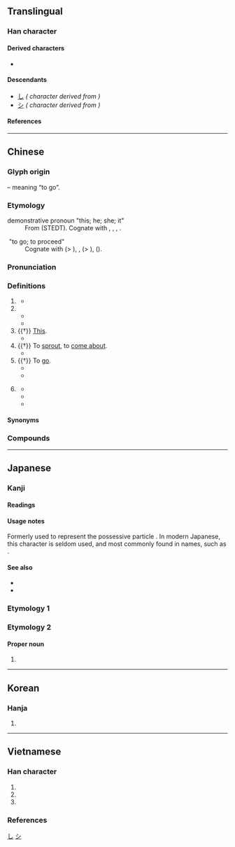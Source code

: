 {{also|え}}
{{character info/new}}
==Translingual==
{{stroke order|strokes=3}}
{{stroke order|type=animate}}

===Han character===
{{Han char|rn=4|rad=丿|as=03|sn=4|snmj+=3|four=30307|canj=INO|ids=⿳丶㇇乀}}

====Derived characters====
* {{l|mul|[[乏]], [[芝]], [[𠯣]], [[㝎]], [[㞫]], [[𡘕]], [[𬔱]], [[椘]], [[𡭿]], [[𪦆]], [[𩖳]], [[𢾘]], [[𬼛]], [[𧉌]], [[𫩝]], [[𭾣]], [[𭓆]], [[𫡛]], [[𮗧]], [[𪢇]]}}

====Descendants====
* [[し]] ''({{w|Hiragana}} character derived from {{w|Man'yōgana}})''
* [[シ]] ''({{w|Katakana}} character derived from {{w|Man'yōgana}})''

====References====
{{Han ref|kx=0082.040|dkj=00125|dj=|hdz=10043.010|uh=4E4B}}

[[Category:Han characters from which hiragana were derived|し]]

----

==Chinese==
{{zh-forms|alt=㞢,𡳿,の}}

===Glyph origin===
{{Han etyl}}
{{Han compound|止|一|t1=foot|t2=the beginning place|ls=ic}} – meaning “to go”.

===Etymology===
; demonstrative pronoun "this; he; she; it"
: From {{inh|zh|sit-pro|*m-daj ~ m-di||that; this}} (STEDT). Cognate with {{och-l|是|this}}, {{cog|bo|དེ||that}}, {{cog|bo|འདི||this}}, {{cog|my|ဒီ||this}}.

; "to go; to proceed"
: Cognate with {{och-l|時|time; season}} (> {{och-l|辰|date; time}}), {{och-l|志|goal}}, {{och-l|趾|foot}} (> {{och-l|止|to stop}}), {{cog|my|စ||to start; to begin}} ({{zh-ref|Schuessler, 2007}}).

===Pronunciation===
{{zh-pron
|m=zhī
|m-s=zi1
|dg=зы1
|c=zi1
|c-t=
|g=zi1
|h=pfs=chṳ̂
|j=
|mb=ci̿
|md=cĭ
|mn=chi
|mn-t=ze1
|w=1tsr
|x=zhr1
|mc=y
|oc=y
|ma=
|cat=part,pron,v
}}

===Definitions===
{{zh-hanzi}}

# {{lb|zh|literary}} {{n-g|Indicates that the previous word has [[possessive|possession]] of the next one.}}
#: {{zh-x|生命 之 道|the way '''of''' life/life'''[['s]]''' way}}
#: {{zh-x|^美國 之 聲|The Voice '''of''' America/America'''<nowiki>'s</nowiki>''' voice}}
#* {{zh-x|天 其 永 我 命 于 茲 新 邑，紹復 先王 之 大業，厎綏 四方。|Heaven will perpetuate its decree in our favour in this new city; the great inheritance '''of''' the former kings will be continued and renewed, and tranquillity will be secured to the four quarters (of the kingdom)|ref=Shangshu}}
# {{n-g|Indicates that the previous word [[modify|modifies]] the next one.}}
#* {{zh-x|尺寸之功|a minor contribution}}
#* {{zh-x|萬乘{shèng} 之 國 弒 其 君 者，必 千乘{shèng} 之 家。|In the kingdom '''of''' ten thousand chariots, the murderer of his sovereign shall be the chief of a family '''of''' a thousand chariots.|CL|ref=Mengzi}}
# {{†}} [[this|This]].
#* {{zh-x|之 子 于 歸。|'''This''' girl is to get married.|ref=Shijing}}
# {{†}} To [[sprout]], to [[come about]].
#* {{zh-x|如 語{yù} 焉 而 未 之 然。|As though you have said something to your parents but their reply has not yet '''come'''.|ref=Liji}}
# {{†}} To [[go]].
#* {{zh-x|吾 欲 之 楚。|I want to '''go to''' Chu.|ref=Zhanguoce}}
#* {{zh-x|@^孔丘 之 齊 見 @^景公。|Kong Qiu visited the state of Qi and saw Lord Jing.|ref=Mozi}}
# {{lb|zh|literary}} {{n-g|The third-person pronoun: [[him]], [[her]], [[it]], [[them]], when it appears in a non-subject position in the sentence.}}
#* {{zh-x|好{hào} 一一 聽 之。|He preferred to listen to '''them''' one-by-one.|ref=Hanfeizi}}
#* {{zh-x|我們 不能 對 此 事 聽之任之。|We cannot pass '''this matter''' by without protest.}}
#* {{zh-x|甘橘，^大厘 城 有 之，其 味 酸。|Dali City has sweet tangerines, but their flavour is sour.|CL|ref={{RQ:Manshu|7|Tea, Trees, Herbs and Fruits|7}}}}

====Synonyms====
{{zh-dial|的}}
{{zh-dial|他}}

===Compounds===
{{zh-der|hide_pron=1|之後|之前|久之|之外|之子|之江|之無|何之|兼之|均之|敬之|總之|過之|頃之|敬而遠之|之間|如之何|國之貳|之字路|元微之|換言之|揚之水|猶之乎|麟之趾|苕之華|邲之戰|壟畝之臣|天壤之別|不平之鳴|一得之功|帶甲之勞|一家之主|天作之合|付之烏有|弄瓦之喜|天之驕子|失之交臂|彊弩之末|弄璋之喜|一面之識|一時之間|布衣之交|大有之年|不世之藝|不速之客|升斗之祿|大而化之|不測之淵|吞舟之魚|九世之仇|一念之間|惠州之役|再生之恩|中國之春|什一之利|不解之緣|呼之欲出|不傳之祕|悔毒之歎|一偏之見|之死靡他|伯道之憂|不舞之鶴|六尺之孤|口耳之學|不意之中|傷弓之鳥|再造之恩|儻來之物|中冓之言|大學之道|一走了之|好自為之|一箭之地|喪明之痛|小兒之態|半師之分|并介之人|可乘之機|天壤之判|命世之才|付之流水|如簧之舌|一己之見|後車之戒|半面之舊|勝之不武|不言之教|後來之秀|不刊之書|惻怛之心|夯鐵之夫|人之常情|同舟之誼|後顧之患|不測之禍|古人之風|不刊之典|九五之位|將門之子|反掌之易|北門之歎|不敗之地|弭兵之會|付之一哂|好色之徒|不毛之地|一以貫之|巖牆之下|不起之病|刎頸之交|嗤之以鼻|不食之地|天倫之慘|匹夫之勇|一面之雅|回祿之災|全身之計|一孔之見|人中之龍|倒懸之危|履霜之戒|中庸之道|意氣之爭|亡國之音|倚門之娼|可乘之隙|乘人之危|地主之誼|不時之需|不幸之幸|倒屣迎之|不義之財|之乎者也|天地之別|可造之材|引玉之磚|先入之見|心腹之憂|國之楨榦|多事之秋|將伯之助|俟河之清|付之一嘆|不肖之徒|一隅之見|不世之功|寄養之家|不勝之態|不平之氣|兵革之禍|匪石之心|不諱之變|保家之主|定之方中|一言蔽之|嗟來之食|希世之寶|不虞之隙|偏激之詞|後顧之慮|悔之不及|口舌之便|一氣之下|八斗之才|付之一炬|受之有愧|安身之地|喬松之壽|前車之鑑|同氣之情|嗜痂之癖|一得之愚|帝王之道|不堪之物|一面之詞|匪躬之節|天寶之亂|兵廚之擾|不易之論|太阿之柄|一經之訓|恨之切骨|兒女之情|後起之秀|弓矛之士|姑妄言之|三侯之章|安史之亂|何見之晚|不刊之論|弦外之音|五尺之童|亡命之徒|公卿之門|忘年之契|得勝之兵|悔之莫及|天奪之魄|愛莫之助|得意之事|悔之何及|伯仲之間|仁愛之家|惻隱之心|情之所鍾|不識之無|患難之交|即墨之戰|悔之無及|悔之亡及|天倫之樂|四戰之地|恨之入骨|不逞之徒|不虞之譽|他山之石|尾生之信|季孟之間|性命之交|急人之難|急人之困|喬遷之喜|寢丘之志|入幕之賓|忘年之好|忘年之交|志能之士|必爭之地|一己之私|心腹之疾|心腹之患|心腹之交|兼而有之|地利之便|大比之年|卻之不恭|三年之喪|一世之雄|安身之處|宋襄之仁|徙木之信|得而誅之|得意之色|得勝之師|同氣之光|後顧之虞|來之不易|井蛙之見|一念之錯|不軌之心|世俗之見|彈丸之地|一臂之力|堂而皇之|弱水之隔|弦外之意|一丘之貉|心嚮往之|屠龍之技|一時之秀|弄璋之慶|一狐之腋|不了了之|冠世之才|廟堂之器|市井之人|尺寸之地|婦人之仁|再生之德|心頭之恨|一日之雅|庚子之役|一技之長|床笫之私|三寸之舌|幹父之蠱|天府之國|屠狗之輩|平庸之輩|寒泉之思|大同之世|冥冥之中|布衣之怒|一勇之夫|井底之蛙|向平之願|人情之常|希世之珍|出頭之日|先見之明|古之君子|一得之見|市井之徒|性命之憂|付之春夢|口頭之交|巫蠱之獄|巫山之夢|天日之表|一家之言|天人之際|小大由之|乘人之厄|一面之交|巖穴之士|一之為甚|九五之尊|崩城之哭|俯仰之間|必經之路|卑梁之釁|一念之差|容身之地|千金之家|並頭之花|他山之攻|一時之選|居之不疑|困獸之鬥|廟廊之彥|尺寸之功|尺土之柄|尸鳩之平|不具之人|一笑置之|同名之累|前車之鑒|小兒之見|導氣之術|導引之術|八王之亂|切膚之痛|一隅之地|七步之才|得意之狀|一人之交|尺蠖之屈|五子之歌|容身之所|一席之地|大快之事|不情之請|安身之所|強弩之末|付之闕如|安之若命|仁義之師|孫山之外|于飛之樂|城下之盟|孔孟之道|子春之疾|坎井之蛙|嫠緯之憂|偶一為之|姑妄聽之|不解之仇|大唐之歌|一時之急|席上之珍|好事之徒|勢利之交|如之奈何|一日之長|害群之馬|吹灰之力|土木之變|好生之德|奔走之友|中途之家|天假之年|垂白之親|之死靡它|太陰之象|太平之治|和隋之珍|七國之亂|天淵之別|不時之須|內顧之憂|巫山之會|十畝之間|大通之年|四戰之國|一矢之地|初生之犢|大將之風|不經之談|官渡之戰|在陳之厄|大方之家|一家之學|取之不竭|君子之交|今昔之感|夢熊之喜|一家之論|交臂失之|八拜之交|季常之懼|十之八九|一畝之宮|愚公之居|壯室之秋|忘形之契|不白之冤|天縱之才|去就之分|一之謂甚|口舌之快|仰之彌高|不祥之兆|在天之靈|付之東流|回天之力|取而代之|安之若素|儋石之畜|嗜之如命|一飯之恩|喪家之狗|喪家之犬|大比之期|不治之症|兩姓之好|不良之心|咫尺之地|分天之仇|公餘之暇|名門之後|付之一笑|何功之有|同聲之誼|出倫之才|口腹之欲|受人之託|市井之臣|傳家之寶|卵翼之恩|一箭之仇|半箭之功|北方之強|半面之交|千金之子|南方之強|匪躬之操|匡濟之才|北京之春|匍匐之救|不法之徒|姦人之雄|十月之交|切骨之仇|彈指之間|倒懸之急|後顧之憂|庚癸之呼|一面之緣|一字之師|忘形之交|問罪之師|口體之養|中懣之症|尸鳩之仁|出閣之喜|倚閭之望|倘來之物|倒懸之苦|一家之說|侯景之亂|何罪之有|伐性之斧|七年之癢|久而久之|得意之餘|媒妁之言|不足之症|不臣之心|不急之務|不了之局|下車之始|三藩之亂|持平之論|疾之如仇|方外之士|成康之治|成人之美|焚如之禍|方寸之地|甘之如飴|泛駕之馬|無人之境|方城之戰|棟梁之材|無服之殤|暴厲之氣|斗筲之輩|百萬之眾|是非之心|永嘉之亂|父母之邦|滅頂之災|掌上之珠|盤石之固|枕席之歡|池魚之禍|會任之家|甘之若素|朋黨之爭|棟梁之任|斗筲之材|指南之助|瓜田之嫌|桑蓬之志|由衷之言|文武之道|白象之國|旦夕之費|桃李之教|炊臼之夢|白華之怨|為今之計|欲炙之色|求之不得|方外之人|犬馬之力|泰然居之|瓦合之卒|挈瓶之知|柏舟之節|犬彘之食|眉睫之內|松喬之壽|熊羆之祥|百分之百|柱石之寄|潘楊之睦|瀝血之仇|珠玉之論|東門之池|易牙之味|投杼之惑|炊臼之戚|杜郵之戮|溜之乎也|未形之患|有志之士|淞滬之戰|持久之計|掠人之美|殺生之權|牛角之歌|星星之火|捍難之功|百世之師|甘露之變|擲地之材|涸轍之魚|無妄之災|斗筲之才|松筠之節|百年之好|烏合之卒|無方之民|炳燭之明|明章之治|持之有故|桑梓之邦|眾矢之的|漏刻之間|生而知之|桑中之約|百歲之好|熊羆之士|手足之情|攘人之美|染絲之變|甘之如薺|烏鳥之情|知命之年|睚眥之嫌|犬吠之警|汗馬之績|爾汝之交|懸弧之慶|百金之士|破鏡之憂|掎角之勢|松柏之堅|期頤之壽|犬馬之報|澶淵之盟|末路之難|田父之獲|松筠之操|桑間之音|東道之情|無如之何|游食之民|瓦釜之鳴|末如之何|泛泛之輩|柏舟之痛|睚眥之隙|曠世之度|百世之利|晏開之警|白圭之玷|死生之交|書生之見|東門之墠|毋望之禍|畢生之玷|旦夕之危|禽犢之愛|燎原之火|狗吠之警|有識之士|探春之宴|窮池之魚|旰食之勞|玄之又玄|文景之治|萬物之靈|斗筲之徒|沙漠之舟|畎畝之中|獨到之見|撲蝶之會|摽梅之年|持之以恆|當勞之急|生殺之權|涸轍之枯|洪喬之誤|方便之門|無價之寶|欺人之談|投梭之拒|熊虎之士|東門之楊|操之在我|沖天之怒|百家之言|撥亂之才|滅門之禍|百鎰之金|毛髮之功|百舌之聲|投鼠之忌|獨到之處|穿窬之盜|朽木之才|江山之助|未定之天|稽古之力|池魚之殃|無米之炊|為難之處|班美之戰|懷磚之俗|溜之大吉|東方之日|犁牛之子|秦晉之緣|秦晉之好|秦庭之哭|百鍊之鋼|生花之筆|東家之子|禿妃之髮|萬金之軀|萬里之望|東觀之殃|萬全之計|萬全之策|萬人之敵|萬乘之尊|移木之信|禮義之邦|瓜李之嫌|汗馬之勞|祿山之爪|有生之年|眷眷之心|社稷之臣|社稷之器|神來之筆|萬乘之國|汗馬之功|犬馬之命|杯水之謝|磨盾之暇|狐兔之悲|磐石之固|棄之可惜|投杼之疑|水陸之饌|殺生之柄|破竹之勢|渭陽之思|砧上之肉|昆弟之好|擎天之柱|矰繳之說|由中之言|短長之說|知魚之樂|知人之明|矢石之難|瞬息之間|湖海之士|犄角之勢|澠池之功|眉睫之禍|有夫之婦|相形之下|熊丸之教|明智之舉|無疆之休|直躬之信|棉薄之力|操之過急|盤石之安|窮途之哭|監門之養|澆瓜之惠|疇咨之憂|盈滿之咎|盈尺之地|推而廣之|皮肉之傷|斗升之祿|百龍之智|百里之才|無妄之禍|歸之若水|百獸之王|百歲之後|百年之柄|百年之後|百姓之心|犬馬之心|百乘之家|百世之人|白頭之歎|敗軍之將|犬馬之勞|白璧之瑕|白毫之賜|指顧之際|明月之珠|百城之富|泰山之安|毋望之福|爪牙之將|濮上之音|漸漸之石|手足之雅|未竟之志|燮和之任|穴處之徒|甘馨之費|異類之人|戴天之仇|略識之無|烏之雌雄|烏合之眾|甲申之役|生財之道|用武之地|救命之恩|曲肱之樂|生死之交|生桑之夢|父母之命|片面之言|甘棠之惠|甘之若飴|甕中之鱉|無恥之尤|瓜葛之親|當務之急|江海之學|瑚璉之器|琴瑟之好|王佐之才|率土之濱|祁奚之舉|睚眥之私|牛之一毛|斗升之水|方寸之間|狗馬之心|止足之分|狗吠之驚|狐鼠之徒|狐丘之誡|牧野之戰|斗斛之祿|睚眥之怨|犬馬之疾|犬馬之年|犬吠之盜|河女之章|河魚之患|權宜之計|牛馬之衣|明月之詩|疾之若仇|片面之詞|爪牙之士|殺身之禍|燒眉之急|牧神之笛|燃眉之急|犬馬之養|煙火之警|無稽之言|無服之喪|無心之過|無妄之福|無任之祿|無以名之|焚林之求|焚如之刑|無人之地|秋毫之末|漁翁之利|炮烙之刑|懸車之年|炎精之數|知性之旅|皋魚之泣|梧丘之魂|灌瓜之義|濟勝之具|普天之下|潘安之貌|眉睫之利|束之高閣|漠然置之|漏網之魚|漁人之利|滔天之罪|滅族之禍|滄桑之變|矢石之間|桃之夭夭|渭陽之情|斷袖之寵|燈火之資|百年之業|淡然處之|浸潤之譖|暴戾之氣|涿鹿之戰|涸轍之鮒|白首之心|泰然處之|方丈之饌|揮之不去|東山之志|洛閩之學|無稽之談|淝水之戰|河魚之疾|汴水之戰|無籍之徒|求全之毀|水乳之契|杯中之物|毫釐之差|牢獄之災|歷練之才|樗朽之材|正始之音|百足之蟲|橫草之功|狐虎之威|泓水之戰|犬馬之戀|浩然之氣|棟梁之臣|曹柯之盟|梧鼠之技|柱石之臣|柏舟之誓|枯魚之肆|敝屣視之|松柏之茂|松柏之壽|杞人之憂|東門之枌|毫末之利|東南之美|濟世之才|望雲之情|當之無愧|有杕之杜|有服之親|會稽之恥|晝錦之榮|是非之地|斗筲之器|斗筲之人|敗鼓之皮|用之不竭|知遇之恩|泛泛之交|朱陳之好|曹社之謀|翻手之間|飽學之士|蹇諤之風|膏粱之子|迂直之計|赫赫之名|飛騰之兆|菽水之養|置之高閣|章句之徒|薏苡之謗|絲綢之路|置水之情|詩禮之家|經國之才|自全之計|置水之清|違心之論|誹謗之木|腐腸之藥|箕山之志|米粒之珠|言外之意|金玉之言|覆餗之憂|駟之過隙|而立之年|骨鯁之臣|脫韁之馬|鴻鵠之志|葬身之地|葭莩之末|置錐之地|迫而察之|郾城之戰|誌之不忘|蘭芷之室|莫之與京|縛雞之力|菽水之歡|進身之計|風雷之性|綺紈之歲|粲花之論|維天之命|落蓐之身|群起攻之|終焉之志|雷霆之怒|覆餗之患|虞芮之訟|門戶之見|經驗之談|置之腦後|聽之任之|虎狼之心|齊人之福|羊左之誼|羅蘭之歌|絲髮之功|譎怪之談|進身之階|葑菲之采|頷下之珠|管窺之見|逸群之才|覆車之戒|總而言之|耳目之欲|要而言之|綈袍之贈|釜中之魚|貧賤之知|藏之名山|高山仰之|羊陸之交|言之有理|立談之間|配天之美|血氣之勇|言之不預|花甲之年|蒲鞭之政|謀生之道|隨侯之珠|血肉之軀|黔驢之技|衣食之謀|連城之珍|衣纓之族|累卵之危|首善之區|謬悠之說|言之有物|饑饉之歲|肘腋之憂|繩之以法|置之不理|賣陣之計|義方之訓|陳蔡之厄|等而下之|總角之好|竹馬之友|立足之地|芝蘭之化|離婁之明|覆車之鑒|言之不盡|豆萁之喻|遺珠之憾|耳食之聞|言下之意|言之鑿鑿|行之有效|超世之才|聚沙之年|胯下之辱|置之度外|遲賓之館|負薪之病|立錐之地|逐臭之夫|霄壤之殊|貴賤之別|覆餗之釁|花燭之期|終食之間|膏腴之地|終天之恨|託之空言|驕兵之計|糜糜之音|藥石之言|舞馬之災|過江之鯽|覆車之軌|長久之計|變徵之音|終天之慕|赫赫之光|腹心之友|采薪之憂|耿介之士|顧復之恩|脫俗之交|蓋世之才|身外之物|覆庇之恩|覆車之轍|鸞鳳之配|西河之痛|赫斯之怒|肌膚之親|聾者之歌|負圖之托|金石之言|耒耜之勤|糟糠之妻|芝蘭之室|虎狼之口|霜露之思|衣錦之榮|酒色之徒|舟水之喻|言之過甚|詠雪之慧|雨露之恩|竹馬之好|竊簪之臣|閨閣之臣|觸山之力|龍鳳之表|龍鳳之姿|進履之謙|黃白之物|繞梁之音|鼓盆之戚|鼎足之勢|鼎元之分|腹心之患|蟲篆之技|點頭之交|蟻聚之兵|鄭衛之聲|襁褓之年|黃白之術|郭璞之說|黃巾之亂|黃巢之亂|誓泉之譏|繩墨之言|覆盂之固|肩擔之家|麋鹿之性|鶴鳴之士|雞黍之約|阱中之虎|自知之明|邀天之幸|耳食之談|鮑魚之肆|魯衛之政|魚米之鄉|魚水之歡|薪儲之費|貪天之功|鬩牆之禍|青雲之器|蚊虻之勞|耳目之娛|興之所至|貪墨之風|赤子之心|風樹之感|罔極之恩|蝸角之爭|騎虎之勢|虎狼之國|馬舞之災|高原之舟|首善之地|首丘之情|首丘之思|首丘之念|赫斯之威|靡靡之樂|處之泰然|經典之作|餘姚之學|連城之價|飲食之人|阿保之功|霄壤之別|飛騰之藥|飛馳之勢|齧臂之交|衾枕之樂|陶猗之富|繫臂之寵|錐刀之用|紅葉之題|風雲之志|言之無物|莫逆之契|衢室之問|風樹之悲|風木之思|車馬之勞|黨錮之禍|風前之燭|風中之燭|顛而倒之|藩鎮之亂|顛之倒之|蠻觸之爭|貞觀之治|老成之見|荒唐之言|逃之夭夭|錐刀之末|鄭衛之音|銜橛之變|負薪之資|辟人之士|翰苑之光|逢君之惡|舌辯之士|革命之母|荊山之玉|靡靡之音|首丘之望|非時之物|非常之功|非常之事|靖難之變|靖康之難|螽斯之慶|耒耨之教|謇諤之風|靈蛇之珠|霹靂之聲|金玉之論|腹背之毛|驚弓之鳥|雲雨之歡|難言之隱|邦家之光|邂逅之緣|邯鄲之夢|轍鮒之急|迍邅之世|經世之才|錐刀之利|雲泥之別|等閒視之|轉眼之間|隋侯之珠|騎牆之見|陽九之阨|陽九之會|陸王之學|胡藍之獄|竹林之游|除此之外|花柳之姿|虎狼之師|肺腑之言|蹈厲之志|醉翁之意|蕃籬之鷃|阿保之勞|籠中之鳥|管鮑之交|詒厥之謀|詠雪之才|趨之若鶩|龍蛇之章|負薪之疾|門戶之爭|長君之惡|鎮家之寶|箕山之節|膏肓之疾|錦雉之衣|頡頏之行|非常之人|綈袍之賜|釜裡之魚|金石之盟|置足之地|鶉之奔奔|采薪之疾|采石之役|覬覦之志|附驥之尾|等閒之輩|鄧通之財|葭莩之親|鄙夫之見|鄉曲之譽|都市之肺|衛道之士|貧賤之交|飛蓬之問|遷喬之望|違心之言|草茅之臣|過庭之訓|草具之陳|言之過早|緩兵之計|總角之交|逢掖之士|通家之好|饕餮之徒|輔弼之勛|西州之痛|車笠之盟|股掌之上|血光之災|腹心之疾|跕鳶之悟|趁人之危|負日之暄|赫赫之功|赤壁之戰|額外之人|繩樞之士|賓之初筵|茵席之臣|箕帚之使|貫魚之次|貫蝨之技|舐犢之愛|負鼎之願|負薪之議|負薪之憂|青雲之士|莫逆之交|靈魂之窗|裘葛之遺|經濟之才|變徵之聲|鉅鹿之戰|謏聞之陋|雲霓之望|諒山之戰|鄭衛之女|長平之戰|誅心之論|走馬之任|舉手之勞|言之成理|言之不渝|覬覦之心|耒耨之利|覆盆之冤|覆盂之安|立錐之土|膠漆之情|補壁之作|衣裳之會|蘭麝之香|蚊睫之蟲|虎豹之文|金蘭之交|蕭牆之禍|鄭衛之曲|蒲柳之姿|耳順之年|華胥之夢|莫逆之友|逆耳之言|芙蓉之精|避人之處|臉面之情|股肱之力|肘腋之患|肌膚之愛|鐘鼎之家|陽侯之患|耳食之言|譾薄之材|點鬼之談|纓緌之徒|脣齒之邦|置之不顧|螽斯之徵}}

{{zh-cat|Intermediate}}

----

==Japanese==

===Kanji===
{{ja-kanji|grade=8|rs=丿03}}

====Readings====
{{ja-readings
|goon=し
|kanon=し
|kun=これ-, の-, ゆ-く
|nanori=ゆき
}}

====Usage notes====
Formerly used to represent the possessive particle {{ja-r|の}}. In modern Japanese, this character is seldom used, and most commonly found in names, such as {{m|ja|龍之介|tr=Ryūnosuke}}.

====See also====
* {{m|ja|乃}}
* {{m|ja|の}}

===Etymology 1===
{{ja-kanjitab|これ|yomi=kun}}
{{ja-see|これ}}

===Etymology 2===

====Proper noun====
{{ja-pos|すすむ|proper}}

# {{given name|ja|male|sort=すすむ}}

[[Category:Han characters from which katakana were derived|シ]]

----

==Korean==

===Hanja===
{{ko-hanja/new|의|지}}

# {{rfdef|ko|sort=丿03}}

----

==Vietnamese==

===Han character===
{{vi-readings|rs=丿03
|hanviet=chi-tdcndg;tdcntd;gdhn
|phienthiet=止而 chỉ nhi
|nom=gì-tdcndg;tdcntd;gdhn;btcn;taberd, giây-tdcndg;tdcntd;gdhn;btcn;taberd, chi-tdcndg;tdcntd;gdhn;taberd
}}

# {{Nom form of|gì|[[what]]}}
# {{Nom form of|giây|a [[brief]] [[moment]]; an [[instant#Noun|instant]]}}
# {{Nom form of|chi|[[what for]]}}

===References===
<references/>